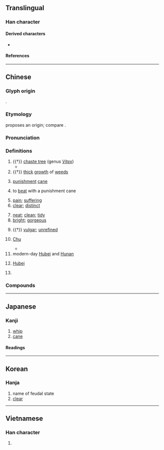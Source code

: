 {{also|椘}}
{{character info}}
==Translingual==
{{stroke order|strokes=13}}

===Han character===
{{Han char|rn=75|rad=木|as=09|sn=13|four=44801|canj=DDNYO|ids=⿱林疋}}

====Derived characters====
* {{l|mul|[[儊]], [[𠿝]], [[𡢟]], [[憷]], [[濋]], [[檚]], [[𪹵]], [[璴]], [[礎]], [[𨭣]], [[齼]]([[𬺓]])}}

====References====
{{Han ref|kx=0539.230|dkj=15141|dj=0927.080|hdz=21244.090|uh=695A}}

----

==Chinese==
{{zh-forms}}

===Glyph origin===
{{Han etym}}
{{Han compound|林|t1=forest; grove; woods|疋|ls=psc|c1=s|c2=p}}.

===Etymology===
{{zh-ref|Schuessler (2007)}} proposes an {{der|zh|aav}} origin; compare {{cog|mkh-pro|*ɟlaʔ||thorn}}.

===Pronunciation===
{{zh-pron
|m=chǔ
|m-s=
|c=co2
|c-t=
|g=
|h=pfs=chhú
|j=
|mb=chǔ
|md=chū
|mn=chhó͘/tw:chhó
|mn-t=co2
|w=2tshu
|x=
|mc=y
|oc=y
|cat=n,a,v,pn
}}

===Definitions===
{{zh-hanzi}}

# {{†}} [[chaste tree]] (genus ''[[Vitex]]'')
#* {{zh-x|翹{qiáo}翹{qiáo} 錯 薪，言 刈 其 楚。|Many are the bundles of firewood; I would cut down the '''chaste trees''' [to form more].|ref=Shijing}}
# {{†}} [[thick]] [[growth]] of [[weed]]s
# {{lb|zh|historical}} [[punishment]] [[cane]]
# {{lb|zh|historical}} to [[beat]] with a punishment cane
# [[pain]]; [[suffering]]
# [[clear]]; [[distinct]]
#: {{zh-x|清楚|clear}}
# [[neat]]; [[clean]]; [[tidy]]
# [[bright]]; [[gorgeous]]
#: {{zh-x|楚楚|tidy; dainty, charming}}
# {{†}} [[vulgar]]; [[unrefined]]
# {{lb|zh|historical}} [[Chu]] {{gl|an [[ancient]] [[Chinese]] [[viscounty]] and [[kingdom]] along the [[Yangtze]] [[river|River]] during the [[Zhou]] [[dynasty]]}}
#* {{zh-x|一 ^齊 人 傅 之，眾 ^楚人 咻 之，雖 日 撻 而 求 其 ^齊 也，不可 得 矣|If but one man of Qi be teaching him, and there be a multitude of men of '''Chu''' continually shouting out about him, although his father beat him every day, wishing him to learn the speech of Qi, it will be impossible for him to do so.|ref=Mengzi}}
# modern-day [[Hubei]] and [[Hunan]] {{gl|where the state of Chu was located}}
# {{lb|zh|specifically}} [[Hubei]]
# {{surname|zh}}

===Compounds===
{{zh-der|痛楚|一清二楚|三楚|不清不楚|北轅適楚|南冠楚囚|南楚|吳頭楚尾|四面楚歌|夏楚|巴楚縣|平楚|悲楚|悽楚|捶楚|晉乘楚杌|暮楚朝秦|朝秦暮楚|棰楚|楚些|楚劇|楚囚|楚囚對泣|楚囚相對|楚天|楚尾吳頭|楚弓楚得|楚懷王|楚撻|楚昭萍實|楚服|楚材晉用|楚楚|楚楚不凡|楚楚可憐|楚歌|楚毒|楚河漢界|楚漆器|楚漢|楚漢春秋|楚漢相爭|楚狂|楚絕|楚繒書|楚聲|楚腰|楚茨|楚莊問鼎|楚莊絕纓|楚辭|楚辱|楚霸王|楚館|楚館秦樓|榜楚|淒楚|清楚|清清楚楚|激楚|濟楚|痛楚徹骨|秦樓楚館|笞楚|箠楚|篣楚|翹楚|耶律楚材|肝膽楚越|苦楚|荊楚|萇楚|衣冠楚楚|衣冠濟楚|衣冠齊楚|衣裳楚楚|西楚霸王|詛楚文|越鳧楚乙|酸楚|鍾儀楚奏|隰有萇楚|雋楚|齊傅楚咻|齊楚|楚瑪爾河|西楚|巴楚}}

----

==Japanese==

===Kanji===
{{ja-kanji|grade=|rs=木09}}

# [[whip]]
# [[cane]]

====Readings====
{{ja-readings
|on=そ
|kun=いばら-, しもと-, すわえ-<すはえ<すは𛀁
}}

----

==Korean==

===Hanja===
{{ko-hanja|hangeul=초|eumhun=|rv=cho|mr=ch'o|y=cho}}

# name of feudal state
# [[clear]]

----

==Vietnamese==

===Han character===
{{vi-hantu|[[sở]], [[sỡ]]|rs=木09}}

# {{rfdef|vi|sort=木09}}